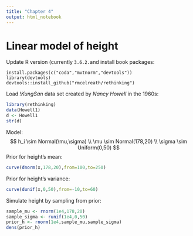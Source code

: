 ```yaml
---
title: "Chapter 4"
output: html_notebook
---
```


# Linear model of height
Update R version (currently `3.6.2.`and install book packages:
```
install.packages(c("coda","mvtnorm","devtools"))
library(devtools)
devtools::install_github("rmcelreath/rethinking")
```
Load *!KungSan* data set created by *Nancy Howell* in the 1960s:
```r
library(rethinking)
data(Howell1)
d <- Howell1
str(d)
```
Model:
$$
h_i \sim Normal(\mu,\sigma) \\
\mu \sim Normal(178,20) \\
\sigma \sim Uniform(0,50)
$$
Prior for height's mean:
```r
curve(dnorm(x,178,20),from=100,to=250)
```
Prior for height's variance:
```r
curve(dunif(x,0,50),from=-10,to=60)
```
Simulate height by sampling from prior:
```r
sample_mu <- rnorm(1e4,178,20)
sample_sigma <- runif(1e4,0,50)
prior_h <- rnorm(1e4,sample_mu,sample_sigma)
dens(prior_h)
```

